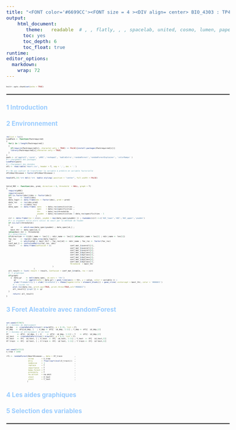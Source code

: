 ---
title: "<FONT color='#6699CC'><FONT size = 4 ><DIV align= center> BIO_4303 : TP4 Foret aleatoire </DIV></FONT></FONT>"
output:
    html_document:
       theme:   readable  # , , flatly, , , spacelab, united, cosmo, lumen, paper, sandstone, simplex,  yeti default cerulean journal    darkl    
      toc: yes
      toc_depth: 6
      toc_float: true
runtime: 
editor_options: 
  markdown: 
    wrap: 72
---

```{=html}
<style type="text/css">
body, td {font-size: 17px;}
code.r{font-size: 5px;}
pre { font-size: 15px;}
</style>
```
```{r setup, include=FALSE}
knitr::opts_chunk$set(echo = TRUE)
```

</FONT></FONT>

<hr style="border: 1px  solid gray">

</hr>

#### <FONT color='#99CCFF'> 1 Introduction</FONT>

#### <FONT color='#99CCFF'> 2 Environnement</FONT>
```{r}
rm(list = ls())
LoadPack <- function(Packrequired)
{
  for(i in 1:length(Packrequired))
  {
    if(require(Packrequired[i], character.only = TRUE) == FALSE){install.packages(Packrequired[i])}
    library(Packrequired[i],character.only = TRUE)
  }
}
pack <- c('ggplot2','caret', 'pROC','reshape2', 'kableExtra','randomForest','randomForestExplainer', 'colorRamps' )
#-> chargement des packages
LoadPack(pack)
#-> Chargement des données
df1 <- read.table('heart.csv', header = T, sep = ',', dec = '.')

#-> Ne pas oublier de transformer la variable à prédire en variable factorielle
df1$HeartDisease = factor(df1$HeartDisease )

head(df1,10) %>% kbl() %>%  kable_styling( position = "center", full_width = FALSE)
```

```{r}
Valid_ROC <- function(obs, pred, direction = 0, threshold  = NULL, graph = T)
{
  require(pROC)
  require(caret)
  if(!is.factor(obs)){obs <- factor(obs)}
  lev        <- levels(obs)
  data_logit <- data.frame(obs = factor(obs), pred = pred)
  data_roc   <- roc(obs,pred)
  cir        <- ci(data_roc)
  data_spec  <- data.frame( sens    = data_roc$sensitivities ,
                            spec    = data_roc$specificities ,
                            thr     = data_roc$thresholds    ,
                            youden  = data_roc$sensitivities + data_roc$specificities - 1
                           )
  cir <- data.frame(roc = c(cir, youden = max(data_spec$youden) )) ; rownames(cir) <-c('AUC_lower','AUC','AUC_upper','youden')
  #-> si argument nulle alors calcul du seuil par la méthode de Youden
  if (is.null(threshold))
  {
    id       <- which.max(data_spec$youden) ; data_spec[id,] ;   
    best_thr <- data_spec[id,3]
  }else{best_thr <- threshold}
  #-> binarisation
  if(direction == 0){dir_name <- lev[1] ; ndir_name <- lev[2] }else{dir_name = lev[2] ; ndir_name <- lev[1]}
  fac_roc    <- rep(dir_name,nrow(data_logit))
  id         <- which(pred >= best_thr) ; fac_roc[id] <- ndir_name ; fac_roc <- factor(fac_roc)
  conf_mat_1 <- confusionMatrix(fac_roc, obs)
  result     <- data.frame(Confusion = c(                 conf_mat_1$overall[1],
                                                          conf_mat_1$overall[3], 
                                                          conf_mat_1$overall[4], 
                                                          conf_mat_1$byClass[1],
                                                          conf_mat_1$byClass[2],
                                                          conf_mat_1$byClass[3],
                                                          conf_mat_1$byClass[4],
                                                          conf_mat_1$byClass[7],
                                                          Threshold  = best_thr
                                          ) 
                         )
  all_result <- list( result = result, Confusion = conf_mat_1$table, roc = cir)
  #--> graphique
  if(graph)
    {  data_gr    <- melt(data_spec, id.vars = 'thr') 
       gr         <- ggplot(data = data_gr) + geom_line(aes(x = thr, y = value, color = variable )) + 
       ylab('Probability') + xlab('threshold') + theme(legend.title = element_blank()) + geom_vline( xintercept = best_thr, color = '#0066CC')
      #--> courbe roc
      plot.roc(data_roc, print.auc=TRUE, print.thres=TRUE,col="#0066CC")
      all_result[['graph']] <- gr
  }  
      return( all_result)
}
```


#### <FONT color='#99CCFF'> 3 Foret Aleatoire avec randomForest</FONT>

```{r}
set.seed(457867)
#--> Données de déploiement
id_dep   <- createDataPartition(1:nrow(df1), p = 0.15, list = F)
XY_dep   <- df1[id_dep, ]   ; X_dep <- df1[  id_dep, 1:11] ; Y_dep <- df1[  id_dep,12]
#--> Données en entrainement et en test
XY        <- df1[- id_dep, ] ; X     <- df1[- id_dep, 1:11] ; Y    <- df1[- id_dep,12]
id_test   <- createDataPartition(1:nrow(XY), p = 0.3, list = F)
XY_test   <- XY[  id_test, ] ; X_test  <- XY[  id_test, 1:11] ; Y_test  <- XY[  id_test,12]
XY_train  <- XY[- id_test, ] ; X_train <- XY[- id_test, 1:11] ; Y_train <- XY[- id_test,12]
```

```{r}
set.seed(547213)
n_tree = 1000

rf1 <- randomForest(HeartDisease~., data = XY_train           , 
                    ntree       = n_tree                      ,
                    mtry        = floor(sqrt(ncol(X_train)))  ,
                    nodesize    = 1                           ,
                    replace     = T                           ,
                    importance  = T                           ,
                    keep.forest = T                           ,
                    proximity   = T                           ,
                    na.action   = na.omit                     ,
                    xtest       = X_test                      ,
                    ytest       = Y_test                      ,
                   )
```

#### <FONT color='#99CCFF'> 4 Les aides graphiques</FONT>

#### <FONT color='#99CCFF'> 5 Selection des variables</FONT>



</FONT></FONT>

<hr style="border: 1px  solid gray">

</hr>